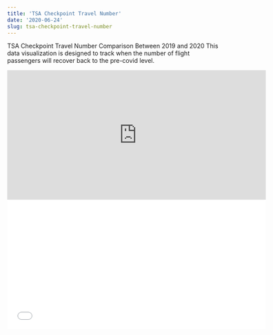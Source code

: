 ```yaml
---
title: 'TSA Checkpoint Travel Number'
date: '2020-06-24'
slug: tsa-checkpoint-travel-number
---
```



TSA Checkpoint Travel Number Comparison Between 2019 and 2020
This data visualization is designed to track when the number of flight passengers will recover back to the pre-covid level.

<iframe src="https://chart-studio.plotly.com/~frankzx/10.embed" width="600" height="300" style="border: none;"></iframe>

<iframe src="//plotly.com/~frankzx/12.embed" width="600" height="300" style="border: none;"></iframe>



